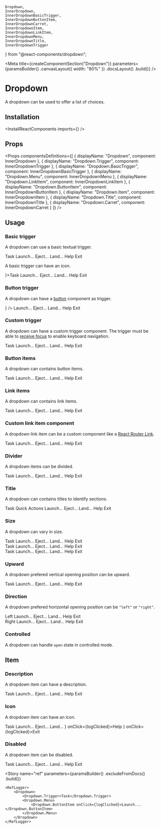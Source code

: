     Dropdown,
    InnerDropdown,
    InnerDropdownBasicTrigger,
    InnerDropdownButtonItem,
    InnerDropdownCarret,
    InnerDropdownItem,
    InnerDropdownLinkItem,
    InnerDropdownMenu,
    InnerDropdownTitle,
    InnerDropdownTrigger
} from "@react-components/dropdown";

<Meta
    title={createComponentSection("Dropdown")}
    parameters={paramsBuilder()
        .canvasLayout({ width: "80%" })
        .docsLayout(<ReactComponentsLayout sourcePath="/packages/react-components/src/dropdown" />)
        .build()}
/>

# Dropdown

A dropdown can be used to offer a list of choices.

## Installation

<InstallReactComponents imports={<Imports />} />

## Props

<Props
    componentsDefinitions={[
        { displayName: "Dropdown", component: InnerDropdown },
        { displayName: "Dropdown.Trigger", component: InnerDropdownTrigger },
        { displayName: "Dropdown.BasicTrigger", component: InnerDropdownBasicTrigger },
        { displayName: "Dropdown.Menu", component: InnerDropdownMenu },
        { displayName: "Dropdown.LinkItem", component: InnerDropdownLinkItem },
        { displayName: "Dropdown.ButtonItem", component: InnerDropdownButtonItem },
        { displayName: "Dropdown.Item", component: InnerDropdownItem },
        { displayName: "Dropdown.Title", component: InnerDropdownTitle },
        { displayName: "Dropdown.Carret", component: InnerDropdownCarret }
    ]}
/>

## Usage

### Basic trigger

A dropdown can use a basic textual trigger.

<Preview>
    <Story name="basic trigger">
        <Dropdown>
            <Dropdown.BasicTrigger>Task</Dropdown.BasicTrigger>
            <Dropdown.Menu>
                <Dropdown.ButtonItem onClick={logClicked}>Launch...</Dropdown.ButtonItem>
                <Dropdown.ButtonItem onClick={logClicked}>Eject...</Dropdown.ButtonItem>
                <Dropdown.ButtonItem onClick={logClicked}>Land...</Dropdown.ButtonItem>
                <Dropdown.ButtonItem onClick={logClicked}>Help</Dropdown.ButtonItem>
                <Dropdown.ButtonItem onClick={logClicked}>Exit</Dropdown.ButtonItem>
            </Dropdown.Menu>
        </Dropdown>
    </Story>
</Preview>

A basic trigger can have an icon.

<Preview>
    <Story name="basic trigger with icon">
        <Dropdown>
            <Dropdown.BasicTrigger icon={<FolderIcon />}>Task</Dropdown.BasicTrigger>
            <Dropdown.Menu>
                <Dropdown.ButtonItem onClick={logClicked}>Launch...</Dropdown.ButtonItem>
                <Dropdown.ButtonItem onClick={logClicked}>Eject...</Dropdown.ButtonItem>
                <Dropdown.ButtonItem onClick={logClicked}>Land...</Dropdown.ButtonItem>
                <Dropdown.ButtonItem onClick={logClicked}>Help</Dropdown.ButtonItem>
                <Dropdown.ButtonItem onClick={logClicked}>Exit</Dropdown.ButtonItem>
            </Dropdown.Menu>
        </Dropdown>
    </Story>
</Preview>

### Button trigger

A dropdown can have a [button](?path=/docs/components-button--default-story) component as trigger.

<Preview>
    <Story name="button trigger">
        <Dropdown>
            <Dropdown.Trigger as={Button} circular secondary icon={<VerticalDotsIcon />} />
            <Dropdown.Menu>
                <Dropdown.ButtonItem onClick={logClicked}>Launch...</Dropdown.ButtonItem>
                <Dropdown.ButtonItem onClick={logClicked}>Eject...</Dropdown.ButtonItem>
                <Dropdown.ButtonItem onClick={logClicked}>Land...</Dropdown.ButtonItem>
                <Dropdown.ButtonItem onClick={logClicked}>Help</Dropdown.ButtonItem>
                <Dropdown.ButtonItem onClick={logClicked}>Exit</Dropdown.ButtonItem>
            </Dropdown.Menu>
        </Dropdown>
    </Story>
</Preview>

### Custom trigger

A dropdown can have a custom trigger component. The trigger must be able to [receive focus](https://developer.mozilla.org/en-US/docs/Web/Accessibility/Understanding_WCAG/Keyboard) to enable keyboard navigation.

<Preview>
    <Story name="custom trigger">
        <Dropdown>
            <Dropdown.Trigger as={CustomTrigger}>
                Task
            </Dropdown.Trigger>
            <Dropdown.Menu>
                <Dropdown.ButtonItem onClick={logClicked}>Launch...</Dropdown.ButtonItem>
                <Dropdown.ButtonItem onClick={logClicked}>Eject...</Dropdown.ButtonItem>
                <Dropdown.ButtonItem onClick={logClicked}>Land...</Dropdown.ButtonItem>
                <Dropdown.ButtonItem onClick={logClicked}>Help</Dropdown.ButtonItem>
                <Dropdown.ButtonItem onClick={logClicked}>Exit</Dropdown.ButtonItem>
            </Dropdown.Menu>
        </Dropdown>
    </Story>
</Preview>

<CustomTriggerCode />

### Button items

A dropdown can contains button items.

<Preview>
    <Story name="button items">
        <Dropdown>
            <Dropdown.BasicTrigger>Task</Dropdown.BasicTrigger>
            <Dropdown.Menu>
                <Dropdown.ButtonItem onClick={logClicked}>Launch...</Dropdown.ButtonItem>
                <Dropdown.ButtonItem onClick={logClicked}>Eject...</Dropdown.ButtonItem>
                <Dropdown.ButtonItem onClick={logClicked}>Land...</Dropdown.ButtonItem>
                <Dropdown.ButtonItem onClick={logClicked}>Help</Dropdown.ButtonItem>
                <Dropdown.ButtonItem onClick={logClicked}>Exit</Dropdown.ButtonItem>
            </Dropdown.Menu>
        </Dropdown>
    </Story>
</Preview>

### Link items

A dropdown can contains link items.

<Preview>
    <Story name="link items">
        <Dropdown>
            <Dropdown.BasicTrigger>Task</Dropdown.BasicTrigger>
            <Dropdown.Menu>
                <Dropdown.LinkItem href="https://www.sharegate.com" target="_blank">Launch...</Dropdown.LinkItem>
                <Dropdown.LinkItem href="https://www.sharegate.com" target="_blank">Eject...</Dropdown.LinkItem>
                <Dropdown.LinkItem href="https://www.sharegate.com" target="_blank">Land...</Dropdown.LinkItem>
                <Dropdown.LinkItem href="https://www.sharegate.com" target="_blank">Help</Dropdown.LinkItem>
                <Dropdown.LinkItem href="https://www.sharegate.com" target="_blank">Exit</Dropdown.LinkItem>
            </Dropdown.Menu>
        </Dropdown>
    </Story>
</Preview>

### Custom link item component

A dropdown link item can be a custom component like a [React Router Link](https://reacttraining.com/react-router/web/api/Link).

<Preview>
    <Story name="link component">
        <Dropdown>
            <Dropdown.BasicTrigger>Task</Dropdown.BasicTrigger>
            <Dropdown.Menu>
                <Dropdown.LinkItem as={CustomLink} href="https://www.sharegate.com" target="_blank">Launch...</Dropdown.LinkItem>
                <Dropdown.LinkItem as={CustomLink} href="https://www.sharegate.com" target="_blank">Eject...</Dropdown.LinkItem>
                <Dropdown.LinkItem as={CustomLink} href="https://www.sharegate.com" target="_blank">Land...</Dropdown.LinkItem>
                <Dropdown.LinkItem as={CustomLink} href="https://www.sharegate.com" target="_blank">Help</Dropdown.LinkItem>
                <Dropdown.LinkItem as={CustomLink} href="https://www.sharegate.com" target="_blank">Exit</Dropdown.LinkItem>
            </Dropdown.Menu>
        </Dropdown>
    </Story>
</Preview>

### Divider

A dropdown items can be divided.

<Preview>
    <Story name="divider">
        <Dropdown>
            <Dropdown.BasicTrigger>Task</Dropdown.BasicTrigger>
            <Dropdown.Menu>
                <Dropdown.ButtonItem onClick={logClicked}>Launch...</Dropdown.ButtonItem>
                <Dropdown.ButtonItem onClick={logClicked}>Eject...</Dropdown.ButtonItem>
                <Dropdown.ButtonItem onClick={logClicked}>Land...</Dropdown.ButtonItem>
                <Dropdown.Divider />
                <Dropdown.ButtonItem onClick={logClicked}>Help</Dropdown.ButtonItem>
                <Dropdown.ButtonItem onClick={logClicked}>Exit</Dropdown.ButtonItem>
            </Dropdown.Menu>
        </Dropdown>
    </Story>
</Preview>

### Title

A dropdown can contains titles to identify sections.

<Preview>
    <Story name="header">
        <Dropdown>
            <Dropdown.BasicTrigger>Task</Dropdown.BasicTrigger>
            <Dropdown.Menu>
                <Dropdown.Header>Quick Actions</Dropdown.Header>
                <Dropdown.ButtonItem onClick={logClicked}>Launch...</Dropdown.ButtonItem>
                <Dropdown.ButtonItem onClick={logClicked}>Eject...</Dropdown.ButtonItem>
                <Dropdown.ButtonItem onClick={logClicked}>Land...</Dropdown.ButtonItem>
                <Dropdown.ButtonItem onClick={logClicked}>Help</Dropdown.ButtonItem>
                <Dropdown.ButtonItem onClick={logClicked}>Exit</Dropdown.ButtonItem>
            </Dropdown.Menu>
        </Dropdown>
    </Story>
</Preview>

### Size

A dropdown can vary in size.

<Preview>
    <Story name="size">
        <div className="flex">
            <div className="mr12">
                <Dropdown size="small">
                    <Dropdown.BasicTrigger>Task</Dropdown.BasicTrigger>
                    <Dropdown.Menu>
                        <Dropdown.ButtonItem onClick={logClicked}>Launch...</Dropdown.ButtonItem>
                        <Dropdown.ButtonItem onClick={logClicked}>Eject...</Dropdown.ButtonItem>
                        <Dropdown.ButtonItem onClick={logClicked}>Land...</Dropdown.ButtonItem>
                        <Dropdown.ButtonItem onClick={logClicked}>Help</Dropdown.ButtonItem>
                        <Dropdown.ButtonItem onClick={logClicked}>Exit</Dropdown.ButtonItem>
                    </Dropdown.Menu>
                </Dropdown>
            </div>
            <div className="mr12">
                <Dropdown>
                    <Dropdown.BasicTrigger>Task</Dropdown.BasicTrigger>
                    <Dropdown.Menu>
                        <Dropdown.ButtonItem onClick={logClicked}>Launch...</Dropdown.ButtonItem>
                        <Dropdown.ButtonItem onClick={logClicked}>Eject...</Dropdown.ButtonItem>
                        <Dropdown.ButtonItem onClick={logClicked}>Land...</Dropdown.ButtonItem>
                        <Dropdown.ButtonItem onClick={logClicked}>Help</Dropdown.ButtonItem>
                        <Dropdown.ButtonItem onClick={logClicked}>Exit</Dropdown.ButtonItem>
                    </Dropdown.Menu>
                </Dropdown>
            </div>
            <div>
                <Dropdown size="large">
                    <Dropdown.BasicTrigger>Task</Dropdown.BasicTrigger>
                    <Dropdown.Menu>
                        <Dropdown.ButtonItem onClick={logClicked}>Launch...</Dropdown.ButtonItem>
                        <Dropdown.ButtonItem onClick={logClicked}>Eject...</Dropdown.ButtonItem>
                        <Dropdown.ButtonItem onClick={logClicked}>Land...</Dropdown.ButtonItem>
                        <Dropdown.ButtonItem onClick={logClicked}>Help</Dropdown.ButtonItem>
                        <Dropdown.ButtonItem onClick={logClicked}>Exit</Dropdown.ButtonItem>
                    </Dropdown.Menu>
                </Dropdown>
            </div>
        </div>
    </Story>
</Preview>

### Upward

A dropdown prefered vertical opening position can be upward.

<Preview>
    <Story name="upward">
        <Dropdown upward>
            <Dropdown.BasicTrigger>Task</Dropdown.BasicTrigger>
            <Dropdown.Menu>
                <Dropdown.ButtonItem onClick={logClicked}>Launch...</Dropdown.ButtonItem>
                <Dropdown.ButtonItem onClick={logClicked}>Eject...</Dropdown.ButtonItem>
                <Dropdown.ButtonItem onClick={logClicked}>Land...</Dropdown.ButtonItem>
                <Dropdown.ButtonItem onClick={logClicked}>Help</Dropdown.ButtonItem>
                <Dropdown.ButtonItem onClick={logClicked}>Exit</Dropdown.ButtonItem>
            </Dropdown.Menu>
        </Dropdown>
    </Story>
</Preview>

### Direction

A dropdown prefered horizontal opening position can be `"left"` or `"right"`.

<Preview>
    <Story name="direction">
        <div className="flex">
            <div className="mr12">
                <Dropdown direction="left">
                    <Dropdown.BasicTrigger>Left</Dropdown.BasicTrigger>
                    <Dropdown.Menu>
                        <Dropdown.ButtonItem onClick={logClicked}>Launch...</Dropdown.ButtonItem>
                        <Dropdown.ButtonItem onClick={logClicked}>Eject...</Dropdown.ButtonItem>
                        <Dropdown.ButtonItem onClick={logClicked}>Land...</Dropdown.ButtonItem>
                        <Dropdown.ButtonItem onClick={logClicked}>Help</Dropdown.ButtonItem>
                        <Dropdown.ButtonItem onClick={logClicked}>Exit</Dropdown.ButtonItem>
                    </Dropdown.Menu>
                </Dropdown>
            </div>
            <div>
                <Dropdown direction="right">
                    <Dropdown.BasicTrigger>Right</Dropdown.BasicTrigger>
                    <Dropdown.Menu>
                        <Dropdown.ButtonItem onClick={logClicked}>Launch...</Dropdown.ButtonItem>
                        <Dropdown.ButtonItem onClick={logClicked}>Eject...</Dropdown.ButtonItem>
                        <Dropdown.ButtonItem onClick={logClicked}>Land...</Dropdown.ButtonItem>
                        <Dropdown.ButtonItem onClick={logClicked}>Help</Dropdown.ButtonItem>
                        <Dropdown.ButtonItem onClick={logClicked}>Exit</Dropdown.ButtonItem>
                    </Dropdown.Menu>
                </Dropdown>
            </div>
        </div>
    </Story>
</Preview>

### Controlled

A dropdown can handle `open` state in controlled mode.

<FilePreview filePath="/dropdown/stories/ControlledDropdown">
    <ControlledDropdown />
</FilePreview>

## Item

### Description

A dropdown item can have a description.

<Preview>
    <Story name="item description">
        <Dropdown>
            <Dropdown.BasicTrigger>Task</Dropdown.BasicTrigger>
            <Dropdown.Menu>
                <Dropdown.ButtonItem description="ctrl + l" onClick={logClicked}>Launch...</Dropdown.ButtonItem>
                <Dropdown.ButtonItem description="ctrl + e" onClick={logClicked}>Eject...</Dropdown.ButtonItem>
                <Dropdown.ButtonItem description="ctrl + shift + l" onClick={logClicked}>Land...</Dropdown.ButtonItem>
                <Dropdown.ButtonItem description="ctrl + h" onClick={logClicked}>Help</Dropdown.ButtonItem>
                <Dropdown.ButtonItem description="ctrl + alt + del" onClick={logClicked}>Exit</Dropdown.ButtonItem>
            </Dropdown.Menu>
        </Dropdown>
    </Story>
</Preview>

### Icon

A dropdown item can have an icon.

<Preview>
    <Story name="item icon">
        <Dropdown>
            <Dropdown.BasicTrigger>Task</Dropdown.BasicTrigger>
            <Dropdown.Menu>
                <Dropdown.ButtonItem onClick={logClicked}>Launch...</Dropdown.ButtonItem>
                <Dropdown.ButtonItem onClick={logClicked}>Eject...</Dropdown.ButtonItem>
                <Dropdown.ButtonItem onClick={logClicked}>Land...</Dropdown.ButtonItem>
                <Dropdown.ButtonItem icon={<HelpIcon />} onClick={logClicked}>Help</Dropdown.ButtonItem>
                <Dropdown.ButtonItem icon={<SignoutIcon />} onClick={logClicked}>Exit</Dropdown.ButtonItem>
            </Dropdown.Menu>
        </Dropdown>
    </Story>
</Preview>

### Disabled

A dropdown item can be disabled.

<Preview>
    <Story name="item disabled">
        <Dropdown>
            <Dropdown.BasicTrigger>Task</Dropdown.BasicTrigger>
            <Dropdown.Menu>
                <Dropdown.ButtonItem onClick={logClicked}>Launch...</Dropdown.ButtonItem>
                <Dropdown.ButtonItem disabled onClick={logClicked}>Eject...</Dropdown.ButtonItem>
                <Dropdown.ButtonItem disabled onClick={logClicked}>Land...</Dropdown.ButtonItem>
                <Dropdown.ButtonItem onClick={logClicked}>Help</Dropdown.ButtonItem>
                <Dropdown.ButtonItem onClick={logClicked}>Exit</Dropdown.ButtonItem>
            </Dropdown.Menu>
        </Dropdown>
    </Story>
</Preview>

<Story
    name="ref"
    parameters={paramsBuilder()
        .excludeFromDocs()
        .build()}
>
    <RefLogger>
        <Dropdown>
            <Dropdown.Trigger>Task</Dropdown.Trigger>
            <Dropdown.Menu>
                <Dropdown.ButtonItem onClick={logClicked}>Launch...</Dropdown.ButtonItem>
            </Dropdown.Menu>
        </Dropdown>
    </RefLogger>
</Story>

